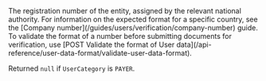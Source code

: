   
<ParamField body="CompanyNumber" type="string">     
The registration number of the entity, assigned by the relevant national authority. For information on the expected format for a specific country, see the [Company number](/guides/users/verification/company-number) guide. To validate the format of a number before submitting documents for verification, use [POST Validate the format of User data](/api-reference/user-data-format/validate-user-data-format).

Returned `null` if `UserCategory` is `PAYER`.
</ParamField>